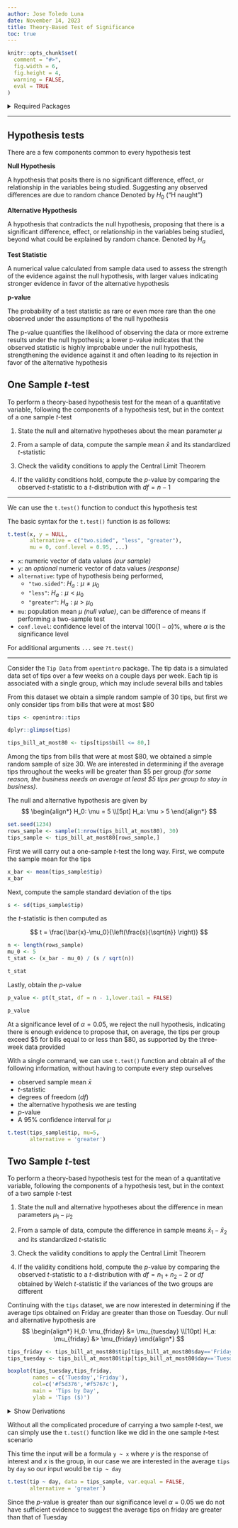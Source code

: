 ```yaml
---
author: Jose Toledo Luna
date: November 14, 2023
title: Theory-Based Test of Significance 
toc: true
---
```



```r
knitr::opts_chunk$set(
  comment = "#>",
  fig.width = 6,
  fig.height = 4,
  warning = FALSE,
  eval = TRUE
)
```

<details>
<summary>Required Packages</summary>
```r
library(openintro)
```
</details>

---

## Hypothesis tests

There are a few components common to every hypothesis test

**Null Hypothesis**

A hypothesis that posits there is no significant difference, effect, or relationship in the variables being studied. Suggesting any observed differences are due to random chance Denoted by $H_0$ ("H naught")


**Alternative Hypothesis**

A hypothesis that contradicts the null hypothesis, proposing that there is a significant difference, effect, or relationship in the variables being studied, beyond what could be explained by random chance. Denoted by $H_a$

**Test Statistic**

A numerical value calculated from sample data used to assess the strength of the evidence against the null hypothesis, with larger values indicating stronger evidence in favor of the alternative hypothesis

**p-value**

The probability of a test statistic as rare or even more rare than the one observed under the assumptions of the null hypothesis


The p-value quantifies the likelihood of observing the data or more extreme results under the null hypothesis; a lower p-value indicates that the observed statistic is highly improbable under the null hypothesis, strengthening the evidence against it and often leading to its rejection in favor of the alternative hypothesis



## One Sample $t$-test

To perform a theory-based hypothesis test for the mean of a quantitative variable, following the components of a hypothesis test, but in the context of a one sample $t$-test


1. State the null and alternative hypotheses about the mean parameter $\mu$

2. From a sample of data, compute the sample mean $\bar{x}$ and its standardized $t$-statistic

3. Check the validity conditions to apply the Central Limit Theorem

4. If the validity conditions hold, compute the $p$-value by comparing the observed $t$-statistic to a $t$-distribution with $df = n-1$


---

We can use the `t.test()` function to conduct this hypothesis test

The basic syntax for the `t.test()` function is as follows:

```r
t.test(x, y = NULL, 
       alternative = c("two.sided", "less", "greater"),
       mu = 0, conf.level = 0.95, ...)
```

* `x`: numeric vector of data values *(our sample)*
* `y`: an *optional* numeric vector of data values *(response)*
* `alternative`: type of hypothesis being performed, 
  - `"two.sided"`: $H_a: \mu \neq \mu_0$
  - `"less"`: $H_a: \mu < \mu_0$
  - `"greater"`: $H_a: \mu > \mu_0$
* `mu`: population mean $\mu$ *(null value)*, can be difference of means if performing a two-sample test
* `conf.level`: confidence level of the interval $100(1-\alpha)$%, where $\alpha$ is the significance level

For additional arguments `...` see `?t.test()`

---


Consider the `Tip Data` from `opentintro` package. The tip data is a simulated data set
of tips over a few weeks on a couple days per week. Each tip is associated with a single group, which may include several bills and tables


From this dataset we obtain a simple random sample of 30 tips, but first we only consider tips from bills that were at most $80

```r
tips <- openintro::tips
```

```r
dplyr::glimpse(tips)
```


```r
tips_bill_at_most80 <- tips[tips$bill <= 80,]
```


Among the tips from bills that were at most \$80, we obtained a simple random sample of size 30. We are interested in determining if the average tips throughout the weeks will be greater than \$5 per group *(for some reason, the business needs on average at least \$5 tips per group to stay in business)*. 

The null and alternative hypothesis are given by
$$
\begin{align*}
H_0: \mu = 5 \\[5pt]
H_a: \mu > 5
\end{align*}
$$



```r
set.seed(1234)
rows_sample <- sample(1:nrow(tips_bill_at_most80), 30)
tips_sample <- tips_bill_at_most80[rows_sample,]
```

First we will carry out a one-sample $t$-test the long way. First, we compute the sample mean for the tips

```r
x_bar <- mean(tips_sample$tip)
x_bar
```

Next, compute the sample standard deviation of the tips


```r
s <- sd(tips_sample$tip)
```

the $t$-statistic is then computed as 

$$
t = \frac{\bar{x}-\mu_0}{\left(\frac{s}{\sqrt{n}} \right)}
$$

```r
n <- length(rows_sample)
mu_0 <- 5
t_stat <- (x_bar - mu_0) / (s / sqrt(n))
```


```r
t_stat
```

Lastly, obtain the $p$-value

```r
p_value <- pt(t_stat, df = n - 1,lower.tail = FALSE)
```

```r
p_value
```


At a significance level of $\alpha=0.05$, we reject the null hypothesis, indicating there is enough evidence to propose that, on average, the tips per group exceed \$5 for bills equal to or less than \$80, as supported by the three-week data provided


With a single command, we can use `t.test()` function and obtain all of the following information, without having to compute every step ourselves

- observed sample mean $\bar{x}$
- $t$-statistic
- degrees of freedom $(df)$
- the alternative hypothesis we are testing
- $p$-value
- A 95% confidence interval for $\mu$

```r
t.test(tips_sample$tip, mu=5, 
       alternative = 'greater')
```


## Two Sample $t$-test

To perform a theory-based hypothesis test for the mean of a quantitative variable, following the components of a hypothesis test, but in the context of a two sample $t$-test


1. State the null and alternative hypotheses about the difference in mean parameters $\mu_1 - \mu_2$

2. From a sample of data, compute the difference in sample means $\bar{x}_1 - \bar{x}_2$ and its standardized $t$-statistic

3. Check the validity conditions to apply the Central Limit Theorem

4. If the validity conditions hold, compute the $p$-value by comparing the observed $t$-statistic to a $t$-distribution with $df=n_1+n_2-2$ or $df$ obtained by Welch $t$-statistic if the variances of the two groups are different


Continuing with the `tips` dataset, we are now interested in determining if the average tips obtained on Friday are greater than those on Tuesday. Our null and alternative hypothesis are
$$
\begin{align*}
H_0: \mu_{friday} &= \mu_{tuesday} \\[10pt]
H_a: \mu_{friday} &> \mu_{friday}
\end{align*}
$$


```r
tips_friday <- tips_bill_at_most80$tip[tips_bill_at_most80$day=='Friday']
tips_tuesday <- tips_bill_at_most80$tip[tips_bill_at_most80$day=='Tuesday']
```


```r
boxplot(tips_tuesday,tips_friday,
        names = c('Tuesday','Friday'),
        col=c('#f5d376','#f5767c'),
        main = 'Tips by Day',
        ylab = 'Tips ($)')
```



<details>
<summary>Show Derivations </summary>

```r
sample_sizes <- table(tips_sample$day)
sample_sizes
```


Here $n_1 = 16$ and $n_2 = 14$

The sample means for the respective day based on our sample are given below

```r
sample_means <- tapply(tips_sample$tip,tips_sample$day,"mean")
sample_means
```

where $\bar{x}_1 =$ `r round(sample_means[1],3)` and $\bar{x}_2 =$ `r round(sample_means[2],3)` their difference is then $\bar{x}_1 - \bar{x}_2=$ `r round(sample_means[1]-sample_means[2],3)`. This will be our test statistic.


The respective standard deviations can be computed in a similar manner 

```r
sample_sd <- tapply(tips_sample$tip,tips_sample$day,"sd")
sample_sd
```

Therefore, $s_1 =$ `r round(sample_sd[1],3)` and $s_2=$ `r round(sample_sd[2],3)`


The standardized test statistic is 
$$
t = \frac{(\bar{x}_1 - \bar{x}_2)- (\mu_1 - \mu_2)}{\sqrt{\frac{s_1^2}{n_1} + \frac{s_2^2}{n_2}} }
$$

Plugging in all the computed values from earlier, we can then compute the standardized $t$-statistic 

```r
numerator <- (sample_means[1]-sample_means[2])
denominator <- sqrt(sample_sd[1]^2/sample_sizes[1] +
                      sample_sd[2]^2/sample_sizes[2])
t_stat <- numerator/denominator
```

```r
t_stat
```


the degrees of freedom of Welch $t$-test is estimated as follows
$$
df = \left(\frac{s_1^2}{n_1} + \frac{s_2^2}{n_2}\right)^2 \Big/ 
\left(\frac{s_1^2}{n_1(n_1-1)} + \frac{s_2^2}{n_2(n_2-1)} \right)
$$

```r
v_1 <- sample_sd[1]^2/sample_sizes[1]
v_2 <- sample_sd[2]^2/sample_sizes[2]
```


```r
df_numerator <- (v_1 + v_2)^2
df_denominator <- (1/(sample_sizes[1]-1))*(v_1^2) + (1/(sample_sizes[2]-1))*(v_2^2)
df <- df_numerator/df_denominator
df
```


Lastly, obtain the $p$-value

```r
p_value <- pt(t_stat, df = df,
              lower.tail = FALSE)
```

```r
p_value
```

</details>


Without all the complicated procedure of carrying a two sample $t$-test, we can simply use the `t.test()` function like we did in the one sample $t$-test scenario

This time the input will be a formula `y ~ x` where $y$ is the response of interest and $x$ is the group, in our case we are interested in the average `tips` by `day` so our input would be `tip ~ day`

```r
t.test(tip ~ day, data = tips_sample, var.equal = FALSE,
       alternative = 'greater')
```

Since the $p$-value is greater than our significance level $\alpha = 0.05$ we do not have sufficient evidence to suggest the average tips on friday are greater than that of Tuesday


